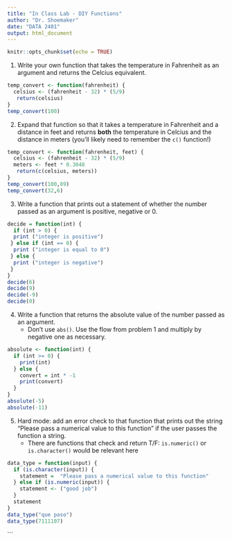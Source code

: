 ```yaml
---
title: "In Class Lab - DIY Functions"
author: "Dr. Shoemaker"
date: "DATA 2401"
output: html_document
---
```


```r
knitr::opts_chunk$set(echo = TRUE)
```

1. Write your own function that takes the temperature in Fahrenheit as an argument and returns the Celcius equivalent. 

```R
temp_convert <- function(fahrenheit) {
  celsius <- (fahrenheit - 32) * (5/9)
   return(celsius)
}
temp_convert(100)
```

2. Expand that function so that it takes a temperature in Fahrenheit and a distance in feet and returns **both** the temperature in Celcius and the distance in meters (you'll likely need to remember the `c()` function!)


```r
temp_convert <- function(fahrenheit, feet) {
  celsius <- (fahrenheit - 32) * (5/9)
  meters <- feet * 0.3048
   return(c(celsius, meters))
}
temp_convert(100,89)
temp_convert(32,6)
```


3. Write a function that prints out a statement of whether the number passed as an argument is positive, negative or 0. 

```R
decide = function(int) {
  if (int > 0) {
  print ("integer is positive")
 } else if (int == 0) {
  print ("integer is equal to 0")
 } else {
  print ("integer is negative")
 }
}
decide(6)
decide(9)
decide(-9)
decide(0)
```

4. Write a function that returns the absolute value of the number passed as an argument.
   + Don't use `abs()`. Use the flow from problem 1 and multiply by negative one as necessary. 
   
```r
absolute <- function(int) {
  if (int >= 0) {
    print(int)
  } else {
    convert = int * -1
    print(convert)
  }
}
absolute(-5)
absolute(-11)
```

5. Hard mode: add an error check to that function that prints out the string "Please pass a numerical value to this function" if the user passes the function a string. 
   + There are functions that check and return T/F: `is.numeric()` or `is.character()` would be relevant here
   
```r
data_type = function(input) {
  if (is.character(input)) {
    statement =  "Please pass a numerical value to this function"
  } else if (is.numeric(input)) {
    statement <- ("good job")
  }
  statement
}
data_type("que paso")
data_type(7111107)

```
   
   






```

